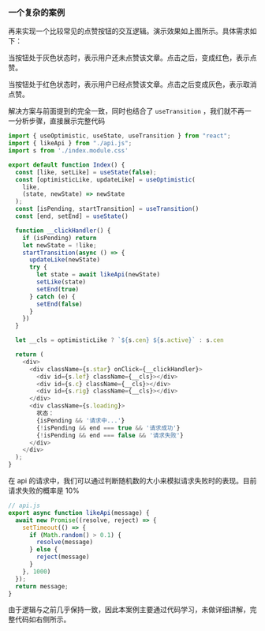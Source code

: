 

### 一个复杂的案例

再来实现一个比较常见的点赞按钮的交互逻辑。演示效果如上图所示。具体需求如下：

当按钮处于灰色状态时，表示用户还未点赞该文章。点击之后，变成红色，表示点赞。

当按钮处于红色状态时，表示用户已经点赞该文章。点击之后变成灰色，表示取消点赞。

解决方案与前面提到的完全一致，同时也结合了 `useTransition` ，我们就不再一一分析步骤，直接展示完整代码

```js
import { useOptimistic, useState, useTransition } from "react";
import { likeApi } from "./api.js";
import s from './index.module.css'

export default function Index() {
  const [like, setLike] = useState(false);
  const [optimisticLike, updateLike] = useOptimistic(
    like,
    (state, newState) => newState
  );
  const [isPending, startTransition] = useTransition()
  const [end, setEnd] = useState()

  function __clickHandler() {
    if (isPending) return
    let newState = !like;
    startTransition(async () => {
      updateLike(newState)
      try {
        let state = await likeApi(newState)
        setLike(state)
        setEnd(true)
      } catch (e) {
        setEnd(false)
      }
    })
  }

  let __cls = optimisticLike ? `${s.cen} ${s.active}` : s.cen

  return (
    <div>
      <div className={s.star} onClick={__clickHandler}>
        <div id={s.lef} className={__cls}></div>
        <div id={s.c} className={__cls}></div>
        <div id={s.rig} className={__cls}></div>
      </div>
      <div className={s.loading}>
        状态：
        {isPending && '请求中...'}
        {!isPending && end === true && '请求成功'}
        {!isPending && end === false && '请求失败'}
      </div>
    </div>
  );
}
```

在 api 的请求中，我们可以通过判断随机数的大小来模拟请求失败时的表现。目前请求失败的概率是 10%

```js
// api.js
export async function likeApi(message) {
  await new Promise((resolve, reject) => {
    setTimeout(() => {
      if (Math.random() > 0.1) {
        resolve(message)
      } else {
        reject(message)
      }
    }, 1000)
  });
  return message;
}
```

由于逻辑与之前几乎保持一致，因此本案例主要通过代码学习，未做详细讲解，完整代码如右侧所示。
